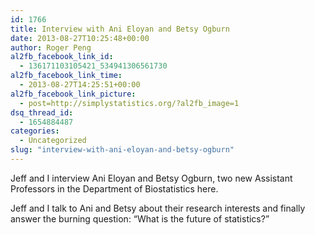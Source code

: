 ```yaml
---
id: 1766
title: Interview with Ani Eloyan and Betsy Ogburn
date: 2013-08-27T10:25:48+00:00
author: Roger Peng
al2fb_facebook_link_id:
  - 136171103105421_534941306561730
al2fb_facebook_link_time:
  - 2013-08-27T14:25:51+00:00
al2fb_facebook_link_picture:
  - post=http://simplystatistics.org/?al2fb_image=1
dsq_thread_id:
  - 1654884487
categories:
  - Uncategorized
slug: "interview-with-ani-eloyan-and-betsy-ogburn"
---
```

Jeff and I interview Ani Eloyan and Betsy Ogburn, two new Assistant Professors in the Department of Biostatistics here.



Jeff and I talk to Ani and Betsy about their research interests and finally answer the burning question: "What is the future of statistics?"
